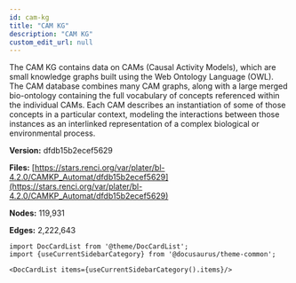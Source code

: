 ```yaml
---
id: cam-kg
title: "CAM KG"
description: "CAM KG"
custom_edit_url: null
---
```





The CAM KG contains data on CAMs (Causal Activity Models), which are small knowledge graphs built using the Web Ontology Language (OWL). The CAM database combines many CAM graphs, along with a large merged bio-ontology containing the full vocabulary of concepts referenced within the individual CAMs. Each CAM describes an instantiation of some of those concepts in a particular context, modeling the interactions between those instances as an interlinked representation of a complex biological or environmental process.

**Version:** dfdb15b2ecef5629



**Files:** [https://stars.renci.org/var/plater/bl-4.2.0/CAMKP_Automat/dfdb15b2ecef5629](https://stars.renci.org/var/plater/bl-4.2.0/CAMKP_Automat/dfdb15b2ecef5629)

**Nodes:** 119,931

**Edges:** 2,222,643





```mdx-code-block
import DocCardList from '@theme/DocCardList';
import {useCurrentSidebarCategory} from '@docusaurus/theme-common';

<DocCardList items={useCurrentSidebarCategory().items}/>
```
      